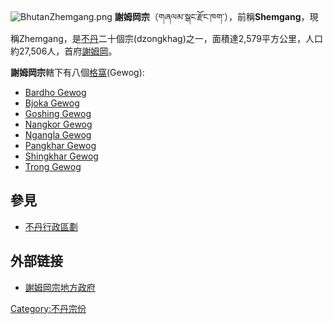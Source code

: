 {{External links|time=2022-01-25T16:08:35+00:00}}
{{coord|27|0|N|90|45|E|display=title}}
[[File:BhutanZhemgang.png|thumb]]
'''謝姆岡宗'''（གཞལམ་སྒང་རྫོང་ཁག་），前稱'''Shemgang'''，現稱Zhemgang，是[[不丹|不丹]]二十個宗(dzongkhag)之一，面積達2,579平方公里，人口約27,506人，首府[[謝姆岡|謝姆岡]]。

'''謝姆岡宗'''轄下有八個[[格窩|格窩]](Gewog):
* [https://web.archive.org/web/20050820021109/http://www.dop.gov.bt/fyp/09/zh_Bardho.pdf Bardho Gewog]
* [https://web.archive.org/web/20050816115904/http://www.dop.gov.bt/fyp/09/zh_Bjoka.pdf Bjoka Gewog]
* [https://web.archive.org/web/20050817032118/http://www.dop.gov.bt/fyp/09/zh_Goshing.pdf Goshing Gewog]
* [https://web.archive.org/web/20041022220406/http://www.dop.gov.bt/fyp/09/zh_Nangkor.pdf Nangkor Gewog]
* [https://web.archive.org/web/20041022224621/http://www.dop.gov.bt/fyp/09/zh_Ngangla.pdf Ngangla Gewog]
* [https://web.archive.org/web/20050816124716/http://www.dop.gov.bt/fyp/09/zh_Pangkhar.pdf Pangkhar Gewog]
* [https://web.archive.org/web/20050816074936/http://www.dop.gov.bt/fyp/09/zh_Shingkhar.pdf Shingkhar Gewog]
* [https://web.archive.org/web/20050824050735/http://www.dop.gov.bt/fyp/09/zh_Trong.pdf Trong Gewog]

== 參見 ==
* [[不丹行政區劃|不丹行政區劃]]

== 外部链接 ==
* [http://www.bhutan.gov.bt/government/dzongkhags.php?dz_id=39 謝姆岡宗地方政府]{{Wayback|url=http://www.bhutan.gov.bt/government/dzongkhags.php?dz_id=39 |date=20080506131202 }}

{{Bhutan}}
{{Asia-geo-stub}}

[[Category:不丹宗份|Category:不丹宗份]]